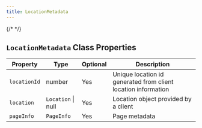 ```yaml
---
title: LocationMetadata
---
```

{/* <script>var SUPERFLOW_TOOLBAR_API_KEY="aU1MxKP0rca2UXwKi8bl"; var SUPERFLOW_TOOLBAR_PROJECT_ID="8447060215973283";</script> */}


## `LocationMetadata` Class Properties

| Property  | Type            | Optional | Description                                        |
|-----------|-----------------|----------|----------------------------------------------------|
| `locationId`| number          | Yes      | Unique location id generated from client location information |
| `location`  | `Location` \| null| Yes      | Location object provided by a client               |
| `pageInfo`  | `PageInfo`        | Yes      | Page metadata                                      |